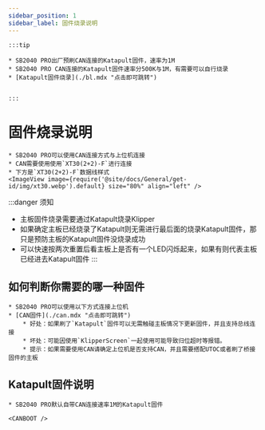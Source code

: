 ```yaml
---
sidebar_position: 1
sidebar_label: 固件烧录说明
---
```






    :::tip

    * SB2040 PRO出厂预刷CAN连接的Katapult固件，速率为1M
    * SB2040 PRO CAN连接的Katapult固件速率分500K与1M，有需要可以自行烧录
    * [Katapult固件烧录](./bl.mdx "点击即可跳转")


    :::

# 固件烧录说明

    * SB2040 PRO可以使用CAN连接方式与上位机连接
    * CAN需要使用使用`XT30(2+2)-F`进行连接
    * 下方是`XT30(2+2)-F`数据线样式
    <ImageView image={require('@site/docs/General/get-id/img/xt30.webp').default} size="80%" align="left" />

:::danger 须知
* 主板固件烧录需要通过Katapult烧录Klipper
* 如果确定主板已经烧录了Katapult则无需进行最后面的烧录Katapult固件，那只是预防主板的Katapult固件没烧录成功
* 可以快速按两次重置后看主板上是否有一个LED闪烁起来，如果有则代表主板已经进去Katapult固件
:::

## 如何判断你需要的哪一种固件

    * SB2040 PRO可以使用以下方式连接上位机
    * [CAN固件](./can.mdx "点击即可跳转")
        * 好处：如果刷了`Katapult`固件可以无需触碰主板情况下更新固件，并且支持总线连接
        * 坏处：可能因使用`KlipperScreen`一起使用可能导致归位超时等报错。
        * 提示：如果需要使用CAN请确定上位机是否支持CAN，并且需要搭配UTOC或者刷了桥接固件的主板


## Katapult固件说明

    * SB2040 PRO默认自带CAN连接速率1M的Katapult固件
    
    <CANBOOT />
